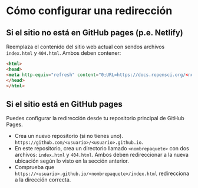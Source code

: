 # Cómo configurar una redirección {#redirect}

## Si el sitio no está en GitHub pages (p.e. Netlify)

Reemplaza el contenido del sitio web actual con sendos archivos `index.html` y `404.html`. 
Ambos deben contener:

```html
<html>
<head>
<meta http-equiv="refresh" content="0;URL=https://docs.ropensci.org/<nombrepaquete>/">  
</head>
</html>
```
    
## Si el sitio está en GitHub pages

Puedes configurar la redirección desde tu repositorio principal de GitHub Pages. 

 - Crea un nuevo repositorio (si no tienes uno).
  `https://github.com/<usuario>/<usuario>.github.io`.
 - En este repositorio, crea un directorio llamado `<nombrepaquete>` con dos archivos: `index.html` y `404.html`. Ambos deben redireccionar a la nueva ubicación según lo visto en la sección anterior. 
 - Comprueba que `https://<usuario>.github.io/<nombrepaquete>/index.html` redirecciona a la dirección correcta. 
